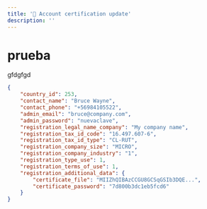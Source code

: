 ```yaml
---
title: '📨 Account certification update'
description: ''
---
```


# prueba
gfdgfgd

```json
{
    "country_id": 253,
    "contact_name": "Bruce Wayne",
    "contact_phone": "+56984105522",
    "admin_email": "bruce@company.com",
    "admin_password": "nuevaclave",
    "registration_legal_name_company": "My company name",
    "registration_tax_id_code": "16.497.607-6",
    "registration_tax_id_type": "CL-RUT",
    "registration_company_size": "MICRO",
    "registration_company_industry": "1",
    "registration_type_use": 1,
    "registration_terms_of_use": 1,
    "registration_additional_data": {
        "certificate_file": "MIIZhQIBAzCCGU8GCSqGSIb3DQE...",
        "certificate_password": "7d800b3dc1eb5fcd6"
    }
}
```
